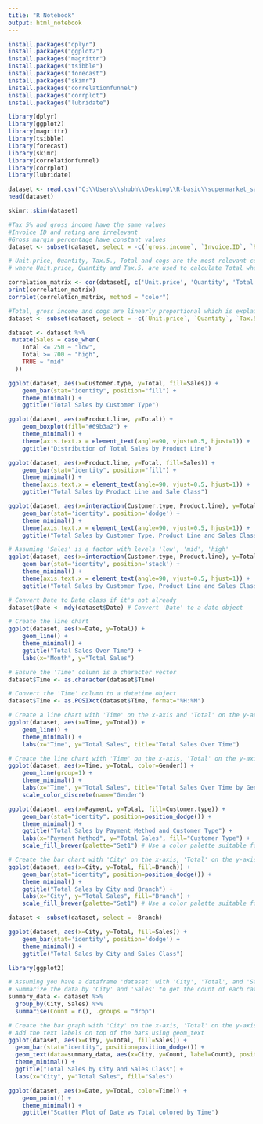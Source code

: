 ```yaml
---
title: "R Notebook"
output: html_notebook
---
```


```r
install.packages("dplyr")
install.packages("ggplot2")
install.packages("magrittr") 
install.packages("tsibble")
install.packages("forecast")
install.packages("skimr")
install.packages("correlationfunnel")
install.packages("corrplot")
install.packages("lubridate")
```

```r
library(dplyr)
library(ggplot2)
library(magrittr)
library(tsibble)
library(forecast)
library(skimr)
library(correlationfunnel)
library(corrplot)
library(lubridate)
```

```r
dataset <- read.csv("C:\\Users\\shubh\\Desktop\\R-basic\\supermarket_sales\\dataset.csv", header = TRUE, sep = ",")
head(dataset)

```

```r
skimr::skim(dataset)
```

```r
#Tax 5% and gross income have the same values
#Invoice ID and rating are irrelevant
#Gross margin percentage have constant values
dataset <- subset(dataset, select = -c(`gross.income`, `Invoice.ID`, `Rating`, `gross.margin.percentage`))
```

```r
# Unit.price, Quantity, Tax.5., Total and cogs are the most relevant columns to product sales
# where Unit.price, Quantity and Tax.5. are used to calculate Total where Unit.price * Quantity = cogs

correlation_matrix <- cor(dataset[, c('Unit.price', 'Quantity', 'Total', 'Tax.5.', 'cogs')])
print(correlation_matrix)
corrplot(correlation_matrix, method = "color")
```

```r
#Total, gross income and cogs are linearly proportional which is explained by the aforementioned calculation (Unit.price * Quantity (cogs) + Tax.5. = Total)
dataset <- subset(dataset, select = -c(`Unit.price`, `Quantity`, `Tax.5.`, `cogs`))
```

```r
dataset <- dataset %>%
 mutate(Sales = case_when(
    Total <= 250 ~ "low",
    Total >= 700 ~ "high",
    TRUE ~ "mid"
  ))
```

```r
ggplot(dataset, aes(x=Customer.type, y=Total, fill=Sales)) + 
    geom_bar(stat="identity", position="fill") +
    theme_minimal() +
    ggtitle("Total Sales by Customer Type")
```

```r
ggplot(dataset, aes(x=Product.line, y=Total)) + 
    geom_boxplot(fill="#69b3a2") +
    theme_minimal() +
    theme(axis.text.x = element_text(angle=90, vjust=0.5, hjust=1)) +
    ggtitle("Distribution of Total Sales by Product Line")

```

```r
ggplot(dataset, aes(x=Product.line, y=Total, fill=Sales)) + 
    geom_bar(stat="identity", position="fill") +
    theme_minimal() +
    theme(axis.text.x = element_text(angle=90, vjust=0.5, hjust=1)) +
    ggtitle("Total Sales by Product Line and Sale Class")
```

```r
ggplot(dataset, aes(x=interaction(Customer.type, Product.line), y=Total, fill=Sales)) + 
    geom_bar(stat='identity', position='dodge') +
    theme_minimal() +
    theme(axis.text.x = element_text(angle=90, vjust=0.5, hjust=1)) +
    ggtitle("Total Sales by Customer Type, Product Line and Sales Class")
```

```r

# Assuming 'Sales' is a factor with levels 'low', 'mid', 'high'
ggplot(dataset, aes(x=interaction(Customer.type, Product.line), y=Total, fill=Sales)) +  
    geom_bar(stat='identity', position='stack') +
    theme_minimal() +
    theme(axis.text.x = element_text(angle=90, vjust=0.5, hjust=1)) +
    ggtitle("Total Sales by Customer Type, Product Line and Sales Class")

```

```r
# Convert Date to Date class if it's not already
dataset$Date <- mdy(dataset$Date) # Convert 'Date' to a date object
```

```r
# Create the line chart
ggplot(dataset, aes(x=Date, y=Total)) + 
    geom_line() +
    theme_minimal() +
    ggtitle("Total Sales Over Time") +
    labs(x="Month", y="Total Sales")
```

```r
# Ensure the 'Time' column is a character vector
dataset$Time <- as.character(dataset$Time)

# Convert the 'Time' column to a datetime object
dataset$Time <- as.POSIXct(dataset$Time, format="%H:%M")
```

```r
# Create a line chart with 'Time' on the x-axis and 'Total' on the y-axis
ggplot(dataset, aes(x=Time, y=Total)) +
    geom_line() +
    theme_minimal() +
    labs(x="Time", y="Total Sales", title="Total Sales Over Time")
```

```r
# Create the line chart with 'Time' on the x-axis, 'Total' on the y-axis, and colored by 'Gender'
ggplot(dataset, aes(x=Time, y=Total, color=Gender)) +
    geom_line(group=1) +
    theme_minimal() +
    labs(x="Time", y="Total Sales", title="Total Sales Over Time by Gender") +
    scale_color_discrete(name="Gender")

```

```r
ggplot(dataset, aes(x=Payment, y=Total, fill=Customer.type)) +
    geom_bar(stat="identity", position=position_dodge()) +
    theme_minimal() +
    ggtitle("Total Sales by Payment Method and Customer Type") +
    labs(x="Payment Method", y="Total Sales", fill="Customer Type") +
    scale_fill_brewer(palette="Set1") # Use a color palette suitable for categorical data
```

```r
# Create the bar chart with 'City' on the x-axis, 'Total' on the y-axis, and bars filled by 'Branch'
ggplot(dataset, aes(x=City, y=Total, fill=Branch)) +
    geom_bar(stat="identity", position=position_dodge()) +
    theme_minimal() +
    ggtitle("Total Sales by City and Branch") +
    labs(x="City", y="Total Sales", fill="Branch") +
    scale_fill_brewer(palette="Set1") # Use a color palette suitable for categorical data

```

```r
dataset <- subset(dataset, select = -Branch)

```

```r
ggplot(dataset, aes(x=City, y=Total, fill=Sales)) +  
    geom_bar(stat='identity', position='dodge') +
    theme_minimal() +
    ggtitle("Total Sales by City and Sales Class")

```

```r
library(ggplot2)

# Assuming you have a dataframe 'dataset' with 'City', 'Total', and 'Sales' columns
# Summarize the data by 'City' and 'Sales' to get the count of each category
summary_data <- dataset %>%
  group_by(City, Sales) %>%
  summarise(Count = n(), .groups = "drop")

# Create the bar graph with 'City' on the x-axis, 'Total' on the y-axis, and bars filled by 'Sales'
# Add the text labels on top of the bars using geom_text
ggplot(dataset, aes(x=City, y=Total, fill=Sales)) +
  geom_bar(stat="identity", position=position_dodge()) +
  geom_text(data=summary_data, aes(x=City, y=Count, label=Count), position=position_dodge(width=1), vjust=-0.5) +
  theme_minimal() +
  ggtitle("Total Sales by City and Sales Class") +
  labs(x="City", y="Total Sales", fill="Sales")

```

```r
ggplot(dataset, aes(x=Date, y=Total, color=Time)) +  
    geom_point() +
    theme_minimal() +
    ggtitle("Scatter Plot of Date vs Total colored by Time")

```